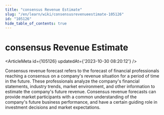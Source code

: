 ```yaml
---
title: "consensus Revenue Estimate"
slug: "/en/learn/wiki/consensusrevenueestimate-105126"
id: "105126"
hide_table_of_contents: true
---
```



# consensus Revenue Estimate

<ArticleMeta id={105126} updatedAt={'2023-10-30 08:20:12'} />
<div className='border-solid border-b border-t-0 my-4 border-[var(--ifm-color-gray-300)]' />

Consensus revenue forecast refers to the forecast of financial professionals reaching a consensus on a company's revenue situation for a period of time in the future. These professionals analyze the company's financial statements, industry trends, market environment, and other information to estimate the company's future revenue. Consensus revenue forecasts can provide market participants with a common understanding of the company's future business performance, and have a certain guiding role in investment decisions and market expectations.
